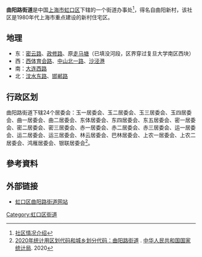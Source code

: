 '''曲阳路街道'''是中国[[上海市|上海市]][[虹口区|虹口区]]下辖的一个街道办事处<ref>[http://www.qyjd.gov.cn/view_0.aspx?cid=3&id=2&navindex=0 社区情况介绍]{{dead link|date=2018年3月 |bot=InternetArchiveBot |fix-attempted=yes }}</ref>，得名自曲阳新村，该社区是1980年代上海市重点建设的新村住宅区。

== 地理 ==
* 东：[[密云路|密云路]]、[[政修路|政修路]]、原[[走马塘|走马塘]]（已填没河段，区界穿过复旦大学南区西块）
* 西：[[西体育会路|西体育会路]]、[[中山北一路|中山北一路]]、[[沙泾港|沙泾港]]
* 南：[[大连西路|大连西路]]
* 北：[[汶水东路|汶水东路]]、[[邯郸路|邯郸路]]

== 行政区划 ==
曲阳路街道下辖24个居委会：玉一居委会、玉二居委会、玉三居委会、玉四居委会、曲一居委会、曲二居委会、东体居委会、东四居委会、东五居委会、密一居委会、密二居委会、密三居委会、赤一居委会、赤二居委会、赤三居委会、运一居委会、运二居委会、运三居委会、林云居委会、巴林居委会、上农一居委会、上农二居委会、鸿雁居委会、银联居委会<ref>[http://www.stats.gov.cn/tjsj/tjbz/tjyqhdmhcxhfdm/2020/31/01/09/310109010.html 2020年统计用区划代码和城乡划分代码：曲阳路街道] {{Wayback|url=http://www.stats.gov.cn/tjsj/tjbz/tjyqhdmhcxhfdm/2020/31/01/09/310109010.html |date=20210830001325 }}. [[中华人民共和国国家统计局|中华人民共和国国家统计局]]. 2020</ref>。

== 參考資料 ==
<div class="references-small">
<references />
</div>

== 外部链接 ==
* [https://web.archive.org/web/20081207233323/http://www.qyjd.gov.cn/default.aspx 虹口区曲阳路街道网站]

{{虹口区行政区划}}
{{上海行政区划小作品}}

[[Category:虹口区街道|Category:虹口区街道]]